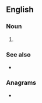 {{also|IHVs}}
==English==

===Noun===
{{en-noun|?}}

# {{lb|en|transport}} {{initialism of|[[intelligent]] [[vehicle]] [[highway]] [[systems]]|lang=en}}

===See also===
* {{l|en|APTS}}

===Anagrams===
* {{anagrams|en|Shiv|shiv}}